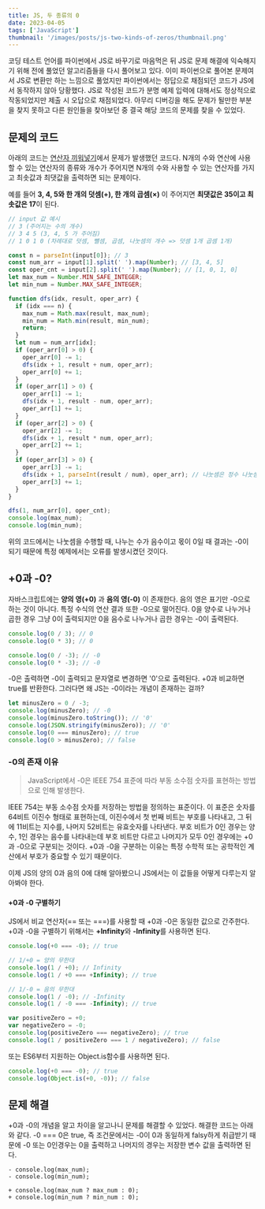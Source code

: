 ```yaml
---
title: JS, 두 종류의 0
date: 2023-04-05
tags: ['JavaScript']
thumbnail: '/images/posts/js-two-kinds-of-zeros/thumbnail.png'
---
```


코딩 테스트 언어를 파이썬에서 JS로 바꾸기로 마음먹은 뒤 JS로 문제 해결에 익숙해지기 위해 전에 풀었던 알고리즘들을 다시 풀어보고 있다.
이미 파이썬으로 풀어본 문제여서 JS로 변환만 하는 느낌으로 풀었지만 파이썬에서는 정답으로 채점되던 코드가 JS에서 동작하지 않아 당황했다.
JS로 작성된 코드가 분명 예제 입력에 대해서도 정상적으로 작동되었지만 제출 시 오답으로 채점되었다.
아무리 디버깅을 해도 문제가 될만한 부분을 찾지 못하고 다른 원인들을 찾아보던 중 결국 해당 코드의 문제를 찾을 수 있었다.

## 문제의 코드

아래의 코드는 [연산자 끼워넣기](https://www.acmicpc.net/problem/14888)에서 문제가 발생했던 코드다.
N개의 수와 연산에 사용할 수 있는 연산자의 종류와 개수가 주어지면 N개의 수와 사용할 수 있는 연산자를 가지고 최솟값과 최댓값을 출력하면 되는 문제이다.

예를 들어 **3, 4, 5와 한 개의 덧셈(+), 한 개의 곱셈(×)** 이 주어지면 **최댓값은 35이고 최솟값은 17**이 된다.

```js {36} showLineNumbers
// input 값 예시
// 3 (주어지는 수의 개수)
// 3 4 5 (3, 4, 5 가 주어짐)
// 1 0 1 0 (차례대로 덧셈, 뺄셈, 곱셈, 나눗셈의 개수 => 덧셈 1개 곱셈 1개)

const n = parseInt(input[0]); // 3
const num_arr = input[1].split(' ').map(Number); // [3, 4, 5]
const oper_cnt = input[2].split(' ').map(Number); // [1, 0, 1, 0]
let max_num = Number.MIN_SAFE_INTEGER;
let min_num = Number.MAX_SAFE_INTEGER;

function dfs(idx, result, oper_arr) {
  if (idx === n) {
    max_num = Math.max(result, max_num);
    min_num = Math.min(result, min_num);
    return;
  }
  let num = num_arr[idx];
  if (oper_arr[0] > 0) {
    oper_arr[0] -= 1;
    dfs(idx + 1, result + num, oper_arr);
    oper_arr[0] += 1;
  }
  if (oper_arr[1] > 0) {
    oper_arr[1] -= 1;
    dfs(idx + 1, result - num, oper_arr);
    oper_arr[1] += 1;
  }
  if (oper_arr[2] > 0) {
    oper_arr[2] -= 1;
    dfs(idx + 1, result * num, oper_arr);
    oper_arr[2] += 1;
  }
  if (oper_arr[3] > 0) {
    oper_arr[3] -= 1;
    dfs(idx + 1, parseInt(result / num), oper_arr); // 나눗셈은 정수 나눗셈으로 몫만 취함
    oper_arr[3] += 1;
  }
}

dfs(1, num_arr[0], oper_cnt);
console.log(max_num);
console.log(min_num);
```

위의 코드에서는 나눗셈을 수행할 때, 나누는 수가 음수이고 몫이 0일 때 결과는 -0이 되기 때문에 특정 예제에서는 오류를 발생시켰던 것이다.

## +0과 -0?

자바스크립트에는 **양의 영(+0)** 과 **음의 영(-0)** 이 존재한다.
음의 영은 표기만 -0으로 하는 것이 아니다. 특정 수식의 연산 결과 또한 -0으로 떨어진다.
0을 양수로 나누거나 곱한 경우 그냥 0이 출력되지만 0을 음수로 나누거나 곱한 경우는 -0이 출력된다.

```js
console.log(0 / 3); // 0
console.log(0 * 3); // 0

console.log(0 / -3); // -0
console.log(0 * -3); // -0
```

-0은 출력하면 -0이 출력되고 문자열로 변경하면 '0'으로 출력된다. +0과 비교하면 true를 반환한다.
그러다면 왜 JS는 -0이라는 개념이 존재하는 걸까?

```javascript
let minusZero = 0 / -3;
console.log(minusZero); // -0
console.log(minusZero.toString()); // '0'
console.log(JSON.stringify(minusZero)); // '0'
console.log(0 === minusZero); // true
console.log(0 > minusZero); // false
```

### -0의 존재 이유

> JavaScript에서 -0은 IEEE 754 표준에 따라 부동 소수점 숫자를 표현하는 방법으로 인해 발생한다.

IEEE 754는 부동 소수점 숫자를 저장하는 방법을 정의하는 표준이다. 이 표준은 숫자를 64비트 이진수 형태로 표현하는데, 이진수에서 첫 번째 비트는 부호를 나타내고, 그 뒤에 11비트는 지수를, 나머지 52비트는 유효숫자를 나타낸다.
부호 비트가 0인 경우는 양수, 1인 경우는 음수를 나타내는데 부호 비트만 다르고 나머지가 모두 0인 경우에는 +0과 -0으로 구분되는 것이다.
+0과 -0을 구분하는 이유는 특정 수학적 또는 공학적인 계산에서 부호가 중요할 수 있기 때문이다.

이제 JS의 양의 0과 음의 0에 대해 알아봤으니 JS에서는 이 값들을 어떻게 다루는지 알아봐야 한다.

#### +0과 -0 구별하기

JS에서 비교 연산자(== 또는 ===)를 사용할 때 +0과 -0은 동일한 값으로 간주한다.
+0과 -0을 구별하기 위해서는 **+Infinity**와 **-Infinity**를 사용하면 된다.

```js
console.log(+0 === -0); // true

// 1/+0 = 양의 무한대
console.log(1 / +0); // Infinity
console.log(1 / +0 === +Infinity); // true

// 1/-0 = 음의 무한대
console.log(1 / -0); // -Infinity
console.log(1 / -0 === -Infinity); // true

var positiveZero = +0;
var negativeZero = -0;
console.log(positiveZero === negativeZero); // true
console.log(1 / positiveZero === 1 / negativeZero); // false
```

또는 ES6부터 지원하는 Object.is함수를 사용하면 된다.

```javascript
console.log(+0 === -0); // true
console.log(Object.is(+0, -0)); // false
```

## 문제 해결

+0과 -0의 개념을 알고 차이을 알고나니 문제를 해결할 수 있었다. 해결한 코드는 아래와 같다.
-0 === 0은 true, 즉 조건문에서는 -0이 0과 동일하게 falsy하게 취급받기 때문에
-0 또는 0인경우는 0을 출력하고 나머지의 경우는 저장한 변수 값을 출력하면 된다.

```diff-js
- console.log(max_num);
- console.log(min_num);

+ console.log(max_num ? max_num : 0);
+ console.log(min_num ? min_num : 0);
```
